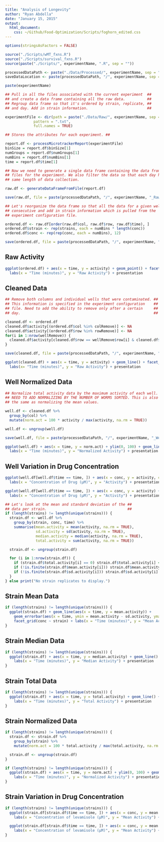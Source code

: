 ```yaml
---
title: "Analysis of Longevity"
author: "Ryan Abdella"
date: "January 15, 2015"
output:
  html_document:
    css: ~/Github/Food-Optimization/Scripts/foghorn_edited.css
---
```



```r

options(stringsAsFactors = FALSE)

source("./Scripts/wMT_fxns.R")
source("./Scripts/survival_fxns.R")
source(paste("./Scripts/", experimentName, ".R", sep = ""))

processedDataPath <- paste("./Data/Processed/", experimentName, sep = "")
saveDataLocation <- paste(processedDataPath, "/", experimentName, sep = "")

paste(experimentName)

```

```r

## Pull in all the files associated with the current experiment  ##
## and create a data frame containing all the raw data.          ##
## Regroup data frame so that it's ordered by strain, replicate, ##
## and day. Add in strain information.                           ##

experimentFile <- dir(path = paste("./Data/Raw/", experimentName, sep = ""), 
             pattern = ".txt", 
             full.names = TRUE)

## Stores the attributes for each experiment. ##

report.df <- processMicrotrackerReport(experimentFile)
binSize = report.df$binSize[1]
numGroups = report.df$numGroups[1]
numBins = report.df$numBins[1]
time = report.df$time[1]

## Now we need to generate a single data frame containing the data from all the ##
## files for the experiment. We also filter the data so that each day has the   ##
## same length of data collection.                                              ##

raw.df <- generateDataFrameFromFile(report.df)

save(raw.df, file = paste(processedDataPath, "/", experimentName, "_Raw.Rda", sep = ""), ascii = TRUE)

## Let's reorganize the data frame so that all the data for a given well is ##
## consecutive and add in strain information which is pulled from the       ##
## experiment configuration file.                                           ##

ordered.df <- raw.df[order(raw.df$col, raw.df$row, raw.df$time), ]
ordered.df$strain <- rep(strains, each = numBins * length(conc))
ordered.df$conc <- rep(rep(conc, each = numBins), 12)

save(ordered.df, file = paste(processedDataPath, "/", experimentName, "_Processed.Rda", sep = ""), ascii = TRUE)

```

## Raw Activity ##

```r

ggplot(ordered.df) + aes(x = time, y = activity) + geom_point() + facet_grid(row ~ col) +
  labs(x = "Time (minutes)", y = "Raw Activity") + presentation

```

## Cleaned Data ##

```r

## Remove both columns and individual wells that were contaminated. ##
## This information is specified in the experiment configuration    ##
## file. Need to add the ability to remove only after a certain     ##
## day.                                                             ##

cleaned.df <- ordered.df
cleaned.df$activity[(ordered.df$col %in% colRemove)] <- NA
cleaned.df$activity[(ordered.df$row %in% rowRemove)] <- NA
for(i in 1:nrow(wellRemove)) {
  cleaned.df$activity[cleaned.df$row == wellRemove$row[i] & cleaned.df$col == wellRemove$col[i]] <- NA
}

save(cleaned.df, file = paste(processedDataPath, "/", experimentName, "_Cleaned.Rda", sep = ""), ascii = TRUE)

```

```r

ggplot(cleaned.df) + aes(x = time, y = activity) + geom_line() + facet_grid(row ~ col) +
  labs(x= "Time (minutes)", y = "Raw Activity") + presentation

```

## Well Normalized Data ##

```r

## Normalize total activity data by the maximum activity of each well. ##
## NEED TO ADD NORMALIZING BY THE NUMBER OF WORMS SORTED. This is also ##
## the same as normalizing the mean values.                            ##

well.df <- cleaned.df %>%
  group_by(col) %>%
  mutate(norm.act = 100 * activity / max(activity, na.rm = TRUE))

well.df <- ungroup(well.df)

save(well.df, file = paste(processedDataPath, "/", experimentName, "_Well.Rda", sep = ""), ascii = TRUE)

```

```r

ggplot(well.df) + aes(x = time, y = norm.act) + ylim(0, 100) + geom_line() + facet_grid(row ~ col) +
  labs(x = "Time (minutes)", y = "Normalized Activity") + presentation

```

## Well Variation in Drug Concentration ##

```r

ggplot(well.df[well.df$time == time, ]) + aes(x = conc, y = activity, color = factor(col)) + geom_line() +
  labs(x = "Concentration of Drug (µM)", y = "Activity") + presentation

ggplot(well.df[well.df$time == time, ]) + aes(x = conc, y = activity) + geom_line() +
  labs(x = "Concentration of Drug (µM)", y = "Activity") + presentation + facet_wrap( ~ col)

```

```r

## Let's look at the mean and standard deviation of the ##
## data per strain.                                     ##
if (length(strains) != length(unique(strains))) {
  strain.df <- well.df %>%
    group_by(strain, conc, time) %>%
    summarise(mean.activity = mean(activity, na.rm = TRUE), 
              sd.activity = sd(activity, na.rm = TRUE), 
              median.activity = median(activity, na.rm = TRUE), 
              total.activity = sum(activity, na.rm = TRUE))

  strain.df <- ungroup(strain.df)

  for (i in 1:nrow(strain.df)) {
    if (strain.df$total.activity[i] == 0) strain.df$total.activity[i] <- NA
    if (!is.finite(strain.df$mean.activity[i])) strain.df$mean.activity[i] <- NA
    if (!is.finite(strain.df$sd.activity[i])) strain.df$sd.activity[i] <- NA
  }
} else print("No strain replicates to display.")

```

## Strain Mean Data ##

```r

if (length(strains) != length(unique(strains))) {
  ggplot(strain.df) + geom_line(aes(x = time, y = mean.activity)) + 
    geom_errorbar(aes(x = time, ymin = mean.activity - sd.activity, ymax = mean.activity + sd.activity)) + 
    facet_grid(conc ~ strain) + labs(x = "Time (minutes)", y = "Mean Activity") + presentation
}

```

## Strain Median Data ##

```r

if (length(strains) != length(unique(strains))) {
  ggplot(strain.df) + aes(x = time, y = median.activity) + geom_line() + facet_grid(conc ~ strain) +
    labs(x = "Time (minutes)", y = "Median Activity") + presentation
}

```

## Strain Total Data ##

```r

if (length(strains) != length(unique(strains))) {
  ggplot(strain.df) + aes(x = time, y = total.activity) + geom_line() + facet_grid(conc ~ strain) +
    labs(x = "Time (minutes)", y = "Total Activity") + presentation
}

```

## Strain Normalized Data ##

```r

if (length(strains) != length(unique(strains))) {
  strain.df <- strain.df %>%
    group_by(strain) %>%
    mutate(norm.act = 100 * total.activity / max(total.activity, na.rm = TRUE))

  strain.df <- ungroup(strain.df)
}

```

```r

if (length(strains) != length(unique(strains))) {
  ggplot(strain.df) + aes(x = time, y = norm.act) + ylim(0, 100) + geom_line() + facet_grid(conc ~ strain) + 
    labs(x = "Time (minutes)", y = "Normalized Activity") + presentation
}

```

## Strain Variation in Drug Concentration ##

```r

if (length(strains) != length(unique(strains))) {
  ggplot(strain.df[strain.df$time == time, ]) + aes(x = conc, y = mean.activity, color = strain) + geom_line() +
    labs(x = "Concentration of levamisole (µM)", y = "Mean Activity") + presentation

  ggplot(strain.df[strain.df$time == time, ]) + aes(x = conc, y = mean.activity) + facet_wrap( ~ strain) + geom_line() +
    labs(x = "Concentration of levamisole (µM)", y = "Mean Activity") + presentation 
}

```